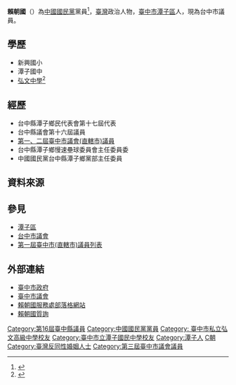 {{Expand|time=2010-10-09}}
'''賴朝國'''（{{bd|1963年|11月10日|catIdx=Lai賴}}）為[[中國國民黨|中國國民黨]]黨員<ref>{{Cite web |url=http://www.mightypeople.org/politician/profile.php?id=2406 |title=線上大國民－賴朝國 |access-date=2011-10-07 |archive-date=2014-11-06 |archive-url=https://web.archive.org/web/20141106203141/http://www.mightypeople.org/politician/profile.php?id=2406 |dead-url=no }}</ref>，[[臺灣|臺灣]]政治人物，[[臺中市|臺中市]][[潭子區|潭子區]]人，現為台中市議員。

==學歷==
*新興國小
*潭子國中
*[[弘文中學|弘文中學]]<ref name="阿國">{{Cite web |url=http://www.tccc.gov.tw/member.php?action=view&nid=818 |title=中縣議會簡介 |access-date=2011-10-07 |archive-date=2009-04-10 |archive-url=https://web.archive.org/web/20090410060842/http://www.tccc.gov.tw/member.php?action=view&nid=818 |dead-url=no }}</ref>

==經歷==
*台中縣潭子鄉民代表會第十七屆代表
*台中縣議會第十六屆議員
*[[第一屆臺中市(直轄市)議員列表|第一、二屆臺中市議會(直轄市)議員]]
*台中縣潭子鄉慢速壘球委員會主任委員委 
*中國國民黨台中縣潭子鄉黨部主任委員

==資料來源==
<references/>

==參見==
*[[潭子區|潭子區]]
*[[台中市議會|台中市議會]]
*[[第一屆臺中市(直轄市)議員列表|第一屆臺中市(直轄市)議員列表]]

== 外部連結 ==
* [http://www.taichung.gov.tw/internet/main/index.aspx 臺中市政府] {{Wayback|url=http://www.taichung.gov.tw/internet/main/index.aspx |date=20120127083139 }}
* [https://web.archive.org/web/20000504151552/http://www.tccn.gov.tw/ 臺中市議會]
* [http://tw.myblog.yahoo.com/taotw2001/ 賴朝國服務處部落格網站]{{dead link|date=2018年4月 |bot=InternetArchiveBot |fix-attempted=yes }}
* [https://web.archive.org/web/20101129004440/http://council.tccc.gov.tw/tccouncil16/html/ 賴朝國質詢]

{{臺中市第1屆議員}}
{{臺中市第2屆議員}}
{{第三屆臺中市議會議員}}
{{Authority control}}

{{DEFAULTSORT:Lai賴}}
[[Category:第16屆臺中縣議員|Category:第16屆臺中縣議員]]
[[Category:中國國民黨黨員|Category:中國國民黨黨員]]
[[Category:_臺中市私立弘文高級中學校友|Category: 臺中市私立弘文高級中學校友]]
[[Category:臺中市立潭子國民中學校友|Category:臺中市立潭子國民中學校友]]
[[Category:潭子人|Category:潭子人]]
[[Category:賴姓|C朝]]
[[Category:臺灣反同性婚姻人士|Category:臺灣反同性婚姻人士]]
[[Category:第三屆臺中市議會議員|Category:第三屆臺中市議會議員]]